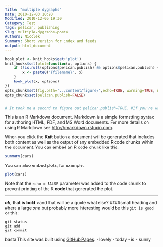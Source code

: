 ```yaml
---
Title: "multiple dygraphs"
Date: 2010-12-03 10:20
Modified: 2010-12-05 19:30
Category: Test
Tags: pelican, publishing
Slug: multiple-dygraphs-post4
Authors: Nicolek
Summary: Short version for index and feeds
output: html_document
---
```

```r
hook_plot <- knit_hooks$get('plot')
knit_hooks$set(plot=function(x, options) {
    if (!is.null(options$pelican.publish) && options$pelican.publish) {
        x <- paste0("{filename}", x)
    }
    hook_plot(x, options)
})
opts_chunk$set(fig.path='../content/figure/',echo=TRUE, warning=TRUE, message=TRUE)
opts_chunk$set(pelican.publish=FALSE)


# It took me a second to figure out pelican.publish=TRUE. #If you're writing in RStudio and want to see local output, #set that to FALSE. But if you are ready to run pelican #content and publish to the web, that should be TRUE.
```

This is an R Markdown document. Markdown is a simple formatting syntax for authoring HTML, PDF, and MS Word documents. For more details on using R Markdown see <http://rmarkdown.rstudio.com>.

When you click the **Knit** button a document will be generated that includes both content as well as the output of any embedded R code chunks within the document. You can embed an R code chunk like this:

```r
summary(cars)
```

You can also embed plots, for example:

```r
plot(cars)
```

Note that the `echo = FALSE` parameter was added to the code chunk to prevent printing of the R **code** that generated the plot.

--------------------------
***ok*, that is bold**
>and that will be a quote
what else?
####small heading
and 
#here a large *one*
but probably more interesting would be 
this `git is good`
or this:
```
git status
git add
git commit
```
basta
This site was built using [GitHub Pages](https://pages.github.com/).
- lovely
- today
- is
- sunny
